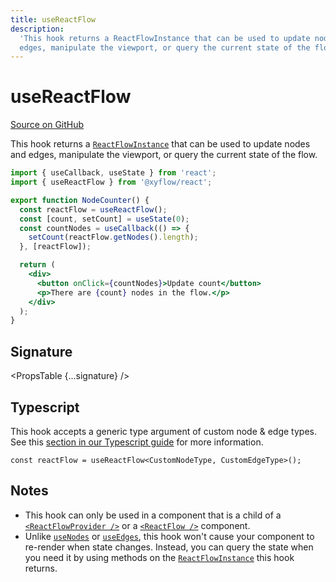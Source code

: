 ```yaml
---
title: useReactFlow
description:
  'This hook returns a ReactFlowInstance that can be used to update nodes and
  edges, manipulate the viewport, or query the current state of the flow.'
---
```



# useReactFlow

[Source on GitHub](https://github.com/xyflow/xyflow/blob/v11/packages/core/src/hooks/useReactFlow.ts/#L22)

This hook returns a [`ReactFlowInstance`](/api-reference/types/react-flow-instance) that can
be used to update nodes and edges, manipulate the viewport, or query the current
state of the flow.

```jsx
import { useCallback, useState } from 'react';
import { useReactFlow } from '@xyflow/react';

export function NodeCounter() {
  const reactFlow = useReactFlow();
  const [count, setCount] = useState(0);
  const countNodes = useCallback(() => {
    setCount(reactFlow.getNodes().length);
  }, [reactFlow]);

  return (
    <div>
      <button onClick={countNodes}>Update count</button>
      <p>There are {count} nodes in the flow.</p>
    </div>
  );
}
```

## Signature

<PropsTable {...signature} />

## Typescript

This hook accepts a generic type argument of custom node & edge types. See this
[section in our Typescript guide](/learn/advanced-use/typescript#nodetype-edgetype-unions) for more information.

```tsx
const reactFlow = useReactFlow<CustomNodeType, CustomEdgeType>();
```

## Notes

- This hook can only be used in a component that is a child of a
  [`<ReactFlowProvider />`](/api-reference/react-flow-provider) or a
  [`<ReactFlow />`](/api-reference/react-flow) component.
- Unlike [`useNodes`](/api-reference/hooks/use-nodes) or [`useEdges`](/api-reference/hooks/use-edges), this hook won't
  cause your component to re-render when state changes. Instead, you can query
  the state when you need it by using methods on the [`ReactFlowInstance`](/api-reference/types/react-flow-instance)
  this hook returns.
